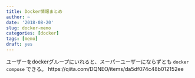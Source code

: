 ```yaml
---
title: Docker情報まとめ
author: ~
date: '2018-08-20'
slug: docker-memo
categories: [docker]
tags: [memo]
draft: yes
---
```


ユーザーをdockerグループにいれると、スーパーユーザーにならずとも `docker compose` できる。
https://qiita.com/DQNEO/items/da5df074c48b012152ee
